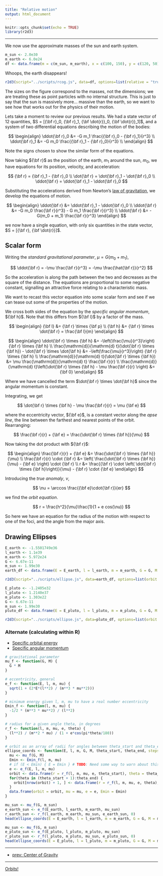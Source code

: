 ```yaml
---
title: "Relative motion"
output: html_document
---
```


```r
knitr::opts_chunk$set(echo = TRUE)
library(r2d3)
```

***

We now use the approximate masses of the sun and earth system.

```r
m_sun <- 2.0e30
m_earth <- 6.0e24
df <- data.frame(m = c(m_sun, m_earth), x = c(100, 150), y = c(120, 50))
```

Whoops, the earth disappears!

```r
r2d3(script="../scripts/rcog.js", data=df, options=list(relative = "true", masses = "true"))
```

The sizes on the figure correspond to the masses, not the dimensions; we are treating these as point particles with no internal structure. This is just to say that the sun is massively more... massive than the earth, so we want to see how that works out for the physics of their motion.

Lets take a moment to review our previous results. We had a state vector of 12 quantities, $S = [{\bf r}_0, {\bf r}_1, {\bf \dot{r}}_0, {\bf \dot{r}}_1]$, and a system of two differential equations describing the motion of the bodies:

$$
\begin{align}
\ddot{\bf r}_0 &= -G m_1 \frac{{\bf r}_0 - {\bf r}_1}{r^3} \\
\ddot{\bf r}_1 &= -G m_0 \frac{{\bf r}_1 - {\bf r}_0}{r^3} \\
\end{align}
$$

Note the signs chosen to show the similar form of the equations.

Now taking ${\bf r}$ as the position of the earth, $m_1$ around the sun, $m_0$, we have equations for its position, velocity, and acceleration:

$$
{\bf r} = {\bf r}_1 - {\bf r}_0 \\
\dot{\bf r} = \dot{\bf r}_1 - \dot{\bf r}_0 \\
\ddot{\bf r} = \ddot{\bf r}_1 - \ddot{\bf r}_0
$$

Substituting the accelerations derived from Newton's [law of gravitation](https://en.wikipedia.org/wiki/Newton%27s_law_of_universal_gravitation), we develop the equations of motion.

$$
\begin{align}
\ddot{\bf r} &= \ddot{\bf r}_1 - \ddot{\bf r}_0 \\
\ddot{\bf r} &= -G m_0 \frac{\bf r}{r^3} - G m_1 \frac{\bf r}{r^3} \\
\ddot{\bf r} &= -G(m_0 + m_1) \frac{\bf r}{r^3}
\end{align}
$$

we now have a single equation, with only six quantities in the state vector, $S = [{\bf r}, {\bf \dot{r}}]$.

## Scalar form

Writing the *standard gravitational parameter*, $\mu = G(m_0 + m_1)$,

$$
\ddot{\bf r} = -\mu \frac{\bf r}{r^3} = -\mu \frac{\hat{\bf r}}{r^2}
$$

So the acceleration is along the path between the two and decreases as the square of the distance. The equations are proportional to some negative constant, signalling an attractive force relating to a characteristic mass.

We want to recast this vector equation into some scalar form and see if we can tease out some of the properties of the motion.

We cross both sides of the equation by the *specific angular momentum*, ${\bf h}$. Note that this differs from ${\bf l}$ by a factor of the mass.

$$
\begin{align}
{\bf l} &= {\bf r} \times {\bf p} \\
{\bf h} &= {\bf r} \times \dot{\bf r} = \frac{\bf l}{m}
\end{align}
$$

$$
\begin{align}
\ddot{\bf r} \times {\bf h} &= -\left(\frac{\mu}{r^3}\right) {\bf r} \times {\bf h} \\
\frac{\mathrm{d}}{\mathrm{d} t}(\dot{\bf r} \times {\bf h}) - \dot{\bf r} \times \dot{\bf h} &= -\left(\frac{\mu}{r^3}\right) {\bf r} \times {\bf h} \\
\frac{\mathrm{d}}{\mathrm{d} t}(\dot{\bf r} \times {\bf h}) &= \mu \frac{\mathrm{d}}{\mathrm{d} t} \frac{\bf r}{r} \\
\frac{\mathrm{d}}{\mathrm{d} t}\left(\dot{\bf r} \times {\bf h} - \mu \frac{\bf r}{r} \right) &= {\bf 0}
\end{align}
$$

Where we have cancelled the term $\dot{\bf r} \times \dot{\bf h}$ since the angular momentum is constant.

Integrating, we get

$$
\dot{\bf r} \times {\bf h} - \mu \frac{\bf r}{r} = \mu {\bf e}
$$

where the eccentricity vector, ${\bf e}$, is a constant vector along the *apse line*, the line between the farthest and nearest points of the orbit. Rearranging:

$$
\frac{\bf r}{r} + {\bf e} = \frac{\dot{\bf r} \times {\bf h}}{\mu}
$$

Now taking the dot product with ${\bf r}$:

$$
\begin{align}
\frac{\bf r}{r} + {\bf e} &= \frac{\dot{\bf r} \times {\bf h}}{\mu} \\
\frac{\bf r}{r} \cdot {\bf r} &= \left( \frac{\dot{\bf r} \times {\bf h}}{\mu} - {\bf e} \right) \cdot {\bf r} \\
r &= \frac{{\bf r} \cdot \left( \dot{\bf r} \times {\bf h}\right)}{\mu} - {\bf r} \cdot {\bf e}
\end{align}
$$

Introducing the *true anomaly*, $\nu$,

$$
\nu = \arccos \frac{{\bf e}\cdot{\bf r}}{er}
$$

we find the *orbit equation*.

$$
r = \frac{h^2}{\mu}\frac{1}{1 + e cos(\nu)}
$$

So here we have an equation for the radius of the motion with respect to one of the foci, and the angle from the major axis.

## Drawing Ellipses

```r
E_earth <- -1.5501749e36
l_earth <- 1.1e39
m_earth <- 5.972e24
G <- 6.67e-11
m_sun <- 1.99e30
earth_df <- data.frame(E = E_earth, l = l_earth, m = m_earth, G = G, M = m_sun)
```

```r
r2d3(script="../scripts/ellipse.js", data=earth_df, options=list(orbit = "true"))
```

```r
E_pluto <- -1.2405e32
l_pluto <- 1.2140e37
m_pluto <- 1.303e22
G <- 6.67e-11
m_sun <- 1.99e30
pluto_df <- data.frame(E = E_pluto, l = l_pluto, m = m_pluto, G = G, M = m_sun)
```

```r
r2d3(script="../scripts/ellipse.js", data=pluto_df, options=list(orbit = "true"))
```

### Alternate (calculating within R)

- [Specific orbital energy](https://en.wikipedia.org/wiki/Specific_orbital_energy)
- [Specific angular momentum](https://en.wikipedia.org/wiki/Specific_angular_momentum)

```r
# gravitational parameter
mu_f <- function(G, M) {
  G * M
}

# eccentricity, general
e_f <- function(E, l, m, mu) {
  sqrt(1 + (2*E*(l**2) / (m**3 * mu**2)))
}

# minimum energy given l, m, mu to have a real number eccentricity
Emin_f <- function(l, m, mu) {
  -1/2 * (m**3 * mu**2) / (l**2)
}

# radius for a given angle theta, in degrees
r_f <- function(l, m, mu, e, theta) {
  (l**2) / (m**2 * mu) / (1 + e*cos(pi*theta/180))
}
```

```r
# orbit as an array of radii for angles between theta_start and theta_end by stepsize
ellipse_coords <- function(E, l, m, G, M, theta_start, theta_end, stepsize = 1) {
  mu <- mu_f(G, M)
  Emin <- Emin_f(l, m, mu)
  # if (E < Emin) { E = Emin } # TODO: Need some way to warn about this
  e <- e_f(E, l, m, mu)
  orbit <- data.frame(r = r_f(l, m, mu, e, theta_start), theta = theta_start)
  for(theta in (theta_start + 1):theta_end) {
    orbit[nrow(orbit) + 1, ] <- data.frame(r = r_f(l, m, mu, e, theta), theta = theta)
  }
  data.frame(orbit = orbit, mu = mu, e = e, Emin = Emin)
}
```

```r
mu_sun <- mu_f(G, m_sun)
e_earth_sun <- e_f(E_earth, l_earth, m_earth, mu_sun)
r_earth_sun <- r_f(l_earth, m_earth, mu_sun, e_earth_sun, 0)
head(ellipse_coords(E = E_earth, l = l_earth, m = m_earth, G = G, M = m_sun, 0, 360))
```

```r
mu_sun <- mu_f(G, m_sun)
e_pluto_sun <- e_f(E_pluto, l_pluto, m_pluto, mu_sun)
r_pluto_sun <- r_f(l_pluto, m_pluto, mu_sun, e_pluto_sun, 0)
head(ellipse_coords(E = E_pluto, l = l_pluto, m = m_pluto, G = G, M = m_sun, 0, 360))
```

***

- [prev: Center of Gravity](./center.html)

***

[Orbits!](./index.html)
